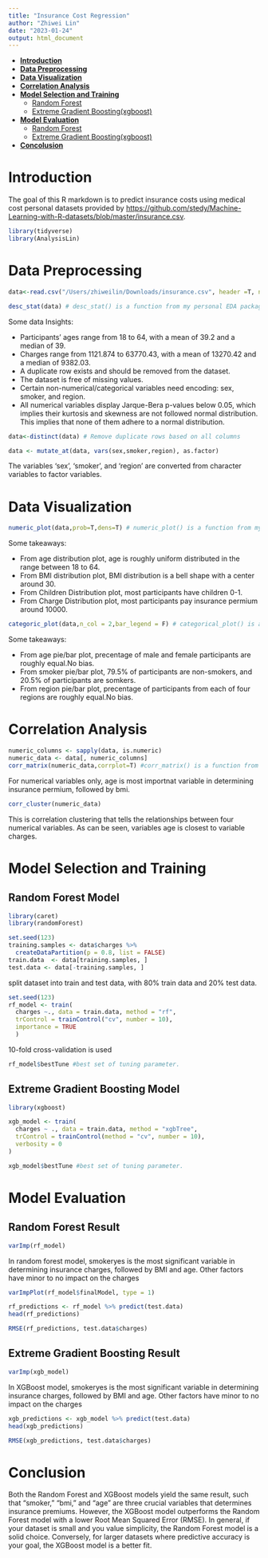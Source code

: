 ```yaml
---
title: "Insurance Cost Regression"
author: "Zhiwei Lin"
date: "2023-01-24"
output: html_document
---
```

- [**Introduction**](#introduction)
- [**Data Preprocessing**](#data-preprocessing)
- [**Data Visualization**](#data-visualization)
- [**Correlation Analysis**](#correlation-analysis)
- [**Model Selection and Training**](#model-selection-and-training)
  - [Random Forest](#random-forest-model) 
  - [Extreme Gradient Boosting(xgboost)](#extreme-gradient-boosting-model) 
- [**Model Evaluation**](#model-evaluation)
  - [Random Forest](#random-forest-result)
  - [Extreme Gradient Boosting(xgboost)](#extreme-gradient-boosting-result)   
- [**Concolusion**](#conclusion)

# Introduction 
The goal of this R markdown is to predict insurance costs using medical cost personal datasets provided by [https://github.com/stedy/Machine-Learning-with-R-datasets/blob/master/insurance.csv](https://github.com/stedy/Machine-Learning-with-R-datasets/blob/master/insurance.csv).
```r
library(tidyverse)
library(AnalysisLin)
```

# Data Preprocessing    
```r
data<-read.csv("/Users/zhiweilin/Downloads/insurance.csv", header =T, na.string=c("","NA"))
```

```r
desc_stat(data) # desc_stat() is a function from my personal EDA package AnalysisLin. The function is used to generate some key statistics for the dataset. 
```
Some data Insights:

- Participants' ages range from 18 to 64, with a mean of 39.2 and a median of 39.
- Charges range from 1121.874 to 63770.43, with a mean of 13270.42 and a median of 9382.03.
- A duplicate row exists and should be removed from the dataset.
- The dataset is free of missing values.
- Certain non-numerical/categorical variables need encoding: sex, smoker, and region.
- All numerical variables display Jarque-Bera p-values below 0.05, which implies their kurtosis and skewness are not followed normal distribution. This implies that none of them adhere to a normal distribution.


```r
data<-distinct(data) # Remove duplicate rows based on all columns
```

```r
data <- mutate_at(data, vars(sex,smoker,region), as.factor) 
```
The variables ‘sex’, ‘smoker’, and ‘region’ are converted from character variables to factor variables. 

# Data Visualization
```r
numeric_plot(data,prob=T,dens=T) # numeric_plot() is a function from my personal EDA package AnalysisLin. The function is used to generate histrogram/line plot for all numerical variables. 
```
Some takeaways:

- From age distribution plot, age is roughly uniform distributed in the range between 18 to 64.
- From BMI distribution plot, BMI distribution is a bell shape with a center around 30. 
- From Children Distribution plot, most participants have children 0-1.
- From Charge Distribution plot, most participants pay insurance permium around 10000.

```r
categoric_plot(data,n_col = 2,bar_legend = F) # categorical_plot() is a function from my personal EDA package AnalysisLin. The function is used to generate pie/bar plot for all categrical(level) variables. 
```

Some takeaways:

- From age pie/bar plot, precentage of male and female participants are roughly equal.No bias.  
- From smoker pie/bar plot, 79.5% of participants are non-smokers, and 20.5% of participants are somkers.    
- From region pie/bar plot, precentage of participants from each of four regions are roughly equal.No bias.   

# Correlation Analysis

```r
numeric_columns <- sapply(data, is.numeric)
numeric_data <- data[, numeric_columns]
corr_matrix(numeric_data,corrplot=T) #corr_matrix() is a function from my personal EDA package, AnalysisLin. The function is used to generated a table of correlation between variables and a plot of correlations.

```
For numerical variables only, age is most importnat variable in determining insurance permium, followed by bmi. 

```r
corr_cluster(numeric_data)
```

This is correlation clustering that tells the relationships between four numerical variables. As can be seen, variables age is closest to variable charges.

# Model Selection and Training
## Random Forest Model
```r
library(caret)
library(randomForest)
```

```r
set.seed(123)
training.samples <- data$charges %>%
  createDataPartition(p = 0.8, list = FALSE)
train.data  <- data[training.samples, ]
test.data <- data[-training.samples, ]
```
split dataset into train and test data, with 80% train data and 20% test data.

```r
set.seed(123)
rf_model <- train(
  charges ~., data = train.data, method = "rf",
  trControl = trainControl("cv", number = 10),
  importance = TRUE
  )
```
10-fold cross-validation is used

```r
rf_model$bestTune #best set of tuning parameter.
```

## Extreme Gradient Boosting Model
```r
library(xgboost)
```

```r
xgb_model <- train(
  charges ~ ., data = train.data, method = "xgbTree",
  trControl = trainControl(method = "cv", number = 10),
  verbosity = 0
)
```

```r
xgb_model$bestTune #best set of tuning parameter.
```


# Model Evaluation
## Random Forest Result
```r
varImp(rf_model)
```
In random forest model, smokeryes is the most significant variable in determining insurance charges, followed by BMI and age. Other factors have minor to no impact on the charges
```r
varImpPlot(rf_model$finalModel, type = 1)
```


```r
rf_predictions <- rf_model %>% predict(test.data)
head(rf_predictions)
```

```r
RMSE(rf_predictions, test.data$charges)
```

## Extreme Gradient Boosting Result
```r
varImp(xgb_model)
```
In XGBoost model, smokeryes is the most significant variable in determining insurance charges, followed by BMI and age. Other factors have minor to no impact on the charges

```r
xgb_predictions <- xgb_model %>% predict(test.data)
head(xgb_predictions)
```

```r
RMSE(xgb_predictions, test.data$charges)
```

# Conclusion
Both the Random Forest and XGBoost models yield the same result, such that "smoker," "bmi," and "age" are three crucial variables that determines insurance premiums. However, the XGBoost model outperforms the Random Forest model with a lower Root Mean Squared Error (RMSE). 
In general, if your dataset is small and you value simplicity, the Random Forest model is a solid choice. Conversely, for larger datasets where predictive accuracy is your goal, the XGBoost model is a better fit.




